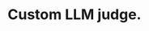 ---
title: 'Custom LLM judge.'
description: 'How to run prompt-based evaluators for custom criteria.'
noindex: "true"
---
